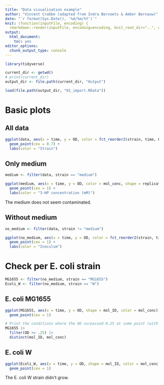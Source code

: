 ```yaml
---
title: "Data visualisation example"
author: "Vincent Crabbe (adapted from Indra Bervoets & Amber Bernauw)"
date: "`r format(Sys.Date(), '%d/%m/%Y')`"
knit: (function(inputFile, encoding) {
  rmarkdown::render(inputFile, encoding=encoding, knit_root_dir="..", output_dir="../Output")})
output: 
  html_document:
    toc: yes
editor_options:
  chunk_output_type: console
---
```


```r
library(tidyverse)
```



```r
current_dir <- getwd()
# print(current_dir)
output_dir <- file.path(current_dir, "Output")

load(file.path(output_dir, "01_import.RData"))
```

# Basic plots
## All data
```r
ggplot(data, aes(x = time, y = OD, color = fct_reorder2(strain, time, OD))) +
  geom_point(cex = 0.7) +
  labs(color = "Strain")
```

## Only medium

```r
medium <- filter(data, strain == "medium")

ggplot(medium, aes(x = time, y = OD, color = mol_conc, shape = replicate)) +
  geom_point(cex = 1) +
  labs(color = "3-HP concentration (mM)")
```
The medium does not seem contaminated.

## Without medium

```r
no_medium <- filter(data, strain != "medium")

ggplot(no_medium, aes(x = time, y = OD, color = fct_reorder2(strain, time, OD))) +
  geom_point(cex = 1) +
  labs(color = "Inoculum")
```

# Check per E. coli strain
```r
MG1655 <- filter(no_medium, strain == "MG1655")
Ecoli_W <- filter(no_medium, strain == "W")
```

## E. coli MG1655

```r
ggplot(MG1655, aes(x = time, y = OD, shape = mol_ID, color = mol_conc)) +
  geom_point(cex = 1)
```

```r
# Print the conditions where the OD surpassed 0.25 at some point (with other words, where the strains grew)
MG1655 |>
  filter(OD >= .25) |>
  distinct(mol_ID, mol_conc)
```

## E. coli W

```r
ggplot(Ecoli_W, aes(x = time, y = OD, shape = mol_ID, color = mol_conc)) +
  geom_point(cex = 1)
```
The E. coli W strain didn't grow.
